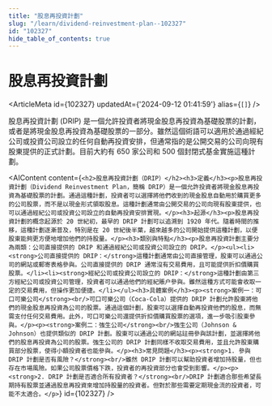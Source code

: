 ```yaml
---
title: "股息再投資計劃"
slug: "/learn/dividend-reinvestment-plan--102327"
id: "102327"
hide_table_of_contents: true
---
```



# 股息再投資計劃

<ArticleMeta id={102327} updatedAt={'2024-09-12 01:41:59'} alias={`[]`} />
<div className='border-solid border-b border-t-0 my-4 border-[var(--ifm-color-gray-300)]' />

股息再投資計劃 (DRIP) 是一個允許投資者將現金股息再投資為基礎股票的計劃，或者是將現金股息再投資為基礎股票的一部分。雖然這個術語可以適用於通過經紀公司或投資公司設立的任何自動再投資安排，但通常指的是公開交易的公司向現有股東提供的正式計劃。目前大約有 650 家公司和 500 個封閉式基金實施這種計劃。

<AIContent content={`<h2>股息再投資計劃（DRIP）</h2><h3>定義</h3><p>股息再投資計劃（Dividend Reinvestment Plan，簡稱 DRIP）是一個允許投資者將現金股息再投資為基礎股票的計劃。通過這種計劃，投資者可以選擇將他們收到的現金股息自動用於購買更多的公司股票，而不是以現金形式領取股息。這種計劃通常由公開交易的公司向現有股東提供，也可以通過經紀公司或投資公司設立的自動再投資安排實現。</p><h3>起源</h3><p>股息再投資計劃的概念起源於 20 世紀初，最早的 DRIP 計劃可以追溯到 1920 年代。隨着時間的推移，這種計劃逐漸普及，特別是在 20 世紀後半葉，越來越多的公司開始提供這種計劃，以便股東能夠更方便地增加他們的持股量。</p><h3>類別與特點</h3><p>股息再投資計劃主要分為兩類：公司直接提供的 DRIP 和通過經紀公司或投資公司設立的 DRIP。</p><ul><li><strong>公司直接提供的 DRIP：</strong>這種計劃通常由公司直接管理，股東可以通過公司的網站或郵寄表格參與。公司直接提供的 DRIP 通常沒有交易費用，且可能提供折扣價購買股票。</li><li><strong>經紀公司或投資公司設立的 DRIP：</strong>這種計劃由第三方經紀公司或投資公司管理，投資者可以通過他們的經紀賬户參與。雖然這種方式可能會收取一定的交易費用，但操作更加便捷。</li></ul><h3>具體案例</h3><p><strong>案例一：可口可樂公司</strong><br/>可口可樂公司（Coca-Cola）提供的 DRIP 計劃允許股東將他們的現金股息再投資為公司的股票。通過這個計劃，股東可以選擇自動再投資他們的股息，而無需支付任何交易費用。此外，可口可樂公司還提供折扣價購買股票的選項，進一步吸引股東參與。</p><p><strong>案例二：強生公司</strong><br/>強生公司（Johnson & Johnson）也提供類似的 DRIP 計劃。股東可以通過公司的網站註冊參與該計劃，並選擇將他們的股息再投資為公司的股票。強生公司的 DRIP 計劃同樣不收取交易費用，並且允許股東購買部分股票，使得小額投資者也能參與。</p><h3>常見問題</h3><p><strong>1. 參與 DRIP 計劃是否有風險？</strong><br/>雖然 DRIP 計劃可以幫助投資者增加持股量，但也存在市場風險。如果公司股票價格下跌，投資者的再投資部分也會受到影響。</p><p><strong>2. DRIP 計劃是否適合所有投資者？</strong><br/>DRIP 計劃適合那些希望長期持有股票並通過股息再投資來增加持股量的投資者。但對於那些需要定期現金流的投資者，可能不太適合。</p>`} id={102327} />
